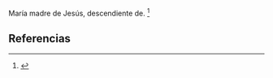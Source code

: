 María madre de Jesús, descendiente de. <ref>{{lib|LU|122|1|2}}</ref> 

== Referencias ==
<references />
